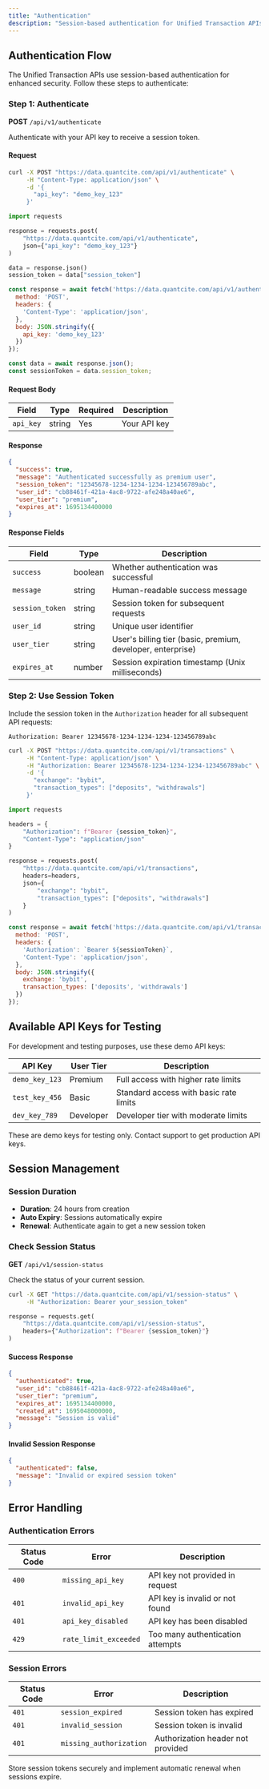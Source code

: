 ```yaml
---
title: "Authentication"
description: "Session-based authentication for Unified Transaction APIs"
---
```


## Authentication Flow

The Unified Transaction APIs use session-based authentication for enhanced security. Follow these steps to authenticate:

### Step 1: Authenticate

**POST** `/api/v1/authenticate`

Authenticate with your API key to receive a session token.

#### Request

<CodeGroup>

```bash cURL
curl -X POST "https://data.quantcite.com/api/v1/authenticate" \
     -H "Content-Type: application/json" \
     -d '{
       "api_key": "demo_key_123"
     }'
```

```python Python
import requests

response = requests.post(
    "https://data.quantcite.com/api/v1/authenticate",
    json={"api_key": "demo_key_123"}
)

data = response.json()
session_token = data["session_token"]
```

```javascript JavaScript
const response = await fetch('https://data.quantcite.com/api/v1/authenticate', {
  method: 'POST',
  headers: {
    'Content-Type': 'application/json',
  },
  body: JSON.stringify({
    api_key: 'demo_key_123'
  })
});

const data = await response.json();
const sessionToken = data.session_token;
```

</CodeGroup>

#### Request Body

| Field | Type | Required | Description |
|-------|------|----------|-------------|
| `api_key` | string | Yes | Your API key |

#### Response

```json
{
  "success": true,
  "message": "Authenticated successfully as premium user",
  "session_token": "12345678-1234-1234-1234-123456789abc",
  "user_id": "cb88461f-421a-4ac8-9722-afe248a40ae6",
  "user_tier": "premium",
  "expires_at": 1695134400000
}
```

#### Response Fields

| Field | Type | Description |
|-------|------|-------------|
| `success` | boolean | Whether authentication was successful |
| `message` | string | Human-readable success message |
| `session_token` | string | Session token for subsequent requests |
| `user_id` | string | Unique user identifier |
| `user_tier` | string | User's billing tier (basic, premium, developer, enterprise) |
| `expires_at` | number | Session expiration timestamp (Unix milliseconds) |

### Step 2: Use Session Token

Include the session token in the `Authorization` header for all subsequent API requests:

```
Authorization: Bearer 12345678-1234-1234-1234-123456789abc
```

<CodeGroup>

```bash cURL
curl -X POST "https://data.quantcite.com/api/v1/transactions" \
     -H "Content-Type: application/json" \
     -H "Authorization: Bearer 12345678-1234-1234-1234-123456789abc" \
     -d '{
       "exchange": "bybit",
       "transaction_types": ["deposits", "withdrawals"]
     }'
```

```python Python
import requests

headers = {
    "Authorization": f"Bearer {session_token}",
    "Content-Type": "application/json"
}

response = requests.post(
    "https://data.quantcite.com/api/v1/transactions",
    headers=headers,
    json={
        "exchange": "bybit",
        "transaction_types": ["deposits", "withdrawals"]
    }
)
```

```javascript JavaScript
const response = await fetch('https://data.quantcite.com/api/v1/transactions', {
  method: 'POST',
  headers: {
    'Authorization': `Bearer ${sessionToken}`,
    'Content-Type': 'application/json',
  },
  body: JSON.stringify({
    exchange: 'bybit',
    transaction_types: ['deposits', 'withdrawals']
  })
});
```

</CodeGroup>

## Available API Keys for Testing

For development and testing purposes, use these demo API keys:

| API Key | User Tier | Description |
|---------|-----------|-------------|
| `demo_key_123` | Premium | Full access with higher rate limits |
| `test_key_456` | Basic | Standard access with basic rate limits |
| `dev_key_789` | Developer | Developer tier with moderate limits |

<Warning>
These are demo keys for testing only. Contact support to get production API keys.
</Warning>

## Session Management

### Session Duration
- **Duration**: 24 hours from creation
- **Auto Expiry**: Sessions automatically expire
- **Renewal**: Authenticate again to get a new session token

### Check Session Status

**GET** `/api/v1/session-status`

Check the status of your current session.

<CodeGroup>

```bash cURL
curl -X GET "https://data.quantcite.com/api/v1/session-status" \
     -H "Authorization: Bearer your_session_token"
```

```python Python
response = requests.get(
    "https://data.quantcite.com/api/v1/session-status",
    headers={"Authorization": f"Bearer {session_token}"}
)
```

</CodeGroup>

#### Success Response
```json
{
  "authenticated": true,
  "user_id": "cb88461f-421a-4ac8-9722-afe248a40ae6",
  "user_tier": "premium",
  "expires_at": 1695134400000,
  "created_at": 1695048000000,
  "message": "Session is valid"
}
```

#### Invalid Session Response
```json
{
  "authenticated": false,
  "message": "Invalid or expired session token"
}
```

## Error Handling

### Authentication Errors

| Status Code | Error | Description |
|-------------|-------|-------------|
| `400` | `missing_api_key` | API key not provided in request |
| `401` | `invalid_api_key` | API key is invalid or not found |
| `401` | `api_key_disabled` | API key has been disabled |
| `429` | `rate_limit_exceeded` | Too many authentication attempts |

### Session Errors

| Status Code | Error | Description |
|-------------|-------|-------------|
| `401` | `session_expired` | Session token has expired |
| `401` | `invalid_session` | Session token is invalid |
| `401` | `missing_authorization` | Authorization header not provided |

<Tip>
Store session tokens securely and implement automatic renewal when sessions expire.
</Tip>
